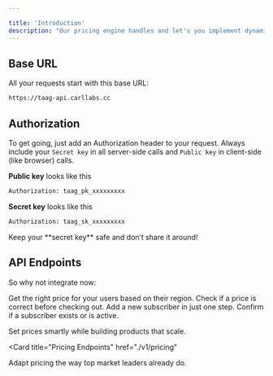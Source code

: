 ```yaml
---

title: 'Introduction'
description: "Our pricing engine handles and let's you implement dynamic, location-based pricing so you can offer affordable pricing to everyone and everywhere."
---
```


## Base URL

All your requests start with this base URL:

```bash
https://taag-api.carllabs.cc
```

## Authorization

To get going, just add an Authorization header to your request. Always include your `Secret key` in all server-side calls and `Public key` in client-side (like browser) calls. 


**Public key** looks like this
```bash
Authorization: taag_pk_xxxxxxxxx
```

**Secret key** looks like this
```bash
Authorization: taag_sk_xxxxxxxxx
```

<Warning>
  Keep your **secret key** safe and don’t share it around!
</Warning>

## API Endpoints

So why not integrate now:

<CardGroup cols={2}>
  <Card
    title="Get Price"
    icon="tag"
    href="./v1/pricing/get"
  >
    Get the right price for your users based on their region.
  </Card>
  <Card
    title="Verify Price"
    icon="shield-check"
    href="./v1/pricing/verify"
  >
    Check if a price is correct before checking out.
  </Card>
  <Card
    title="Add Subscriber"
    icon="user-plus"
    href="./v1/subscribers/new"
  >
    Add a new subscriber in just one step.
  </Card>
  <Card
    title="Verify Subscriber"
    icon="user-check"
    href="./v1/subscribers/verify"
  >
    Confirm if a subscriber exists or is active.
  </Card>
</CardGroup>

Set prices smartly while building products that scale.

<Card
  title="Pricing Endpoints"
  href="./v1/pricing"
>
  Adapt pricing the way top market leaders already do.
</Card>